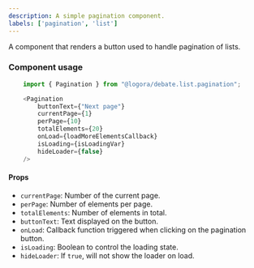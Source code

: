 ```yaml
---
description: A simple pagination component.
labels: ['pagination', 'list']
---
```


A component that renders a button used to handle pagination of lists. 

### Component usage

```js
    import { Pagination } from "@logora/debate.list.pagination";
```
```js
    <Pagination
        buttonText={"Next page"}
        currentPage={1}
        perPage={10}
        totalElements={20}
        onLoad={loadMoreElementsCallback}
        isLoading={isLoadingVar}
        hideLoader={false}
    />
```

#### Props
- `currentPage`: Number of the current page.
- `perPage`: Number of elements per page.
- `totalElements`: Number of elements in total.
- `buttonText`: Text displayed on the button.
- `onLoad`: Callback function triggered when clicking on the pagination button.
- `isLoading`: Boolean to control the loading state.
- `hideLoader`: If `true`, will not show the loader on load.